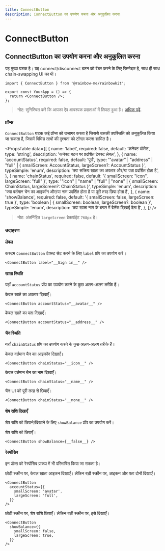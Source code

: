 ```yaml
---
title: ConnectButton
description: ConnectButton का उपयोग करना और अनुकूलित करना
---
```


# ConnectButton

## ConnectButton का उपयोग करना और अनुकूलित करना

यह मुख्य घटक है। यह connect/disconnect बटन को रेंडर करने के लिए ज़िम्मेदार है, साथ ही साथ chain-swapping UI का भी।

```tsx
import { ConnectButton } from '@rainbow-me/rainbowkit';

export const YourApp = () => {
  return <ConnectButton />;
};
```

> नोट: सुनिश्चित करें कि आपका ऐप आवश्यक प्रदाताओं में लिपटा हुआ है। [अधिक पढ़ें](/docs/installation#wrap-providers).

### प्रॉप्स

`ConnectButton` घटक कई प्रॉप्स को उजागर करता है जिससे उसकी उपस्थिति को अनुकूलित किया जा सकता है, जिसमें विभिन्न तत्वों की दृश्यता को टॉगल करना शामिल है।

<PropsTable
  data={[
    {
      name: 'label',
      required: false,
      default: 'कनेक्ट वॉलेट',
      type: 'string',
      description: 'कनेक्ट बटन पर प्रदर्शित टेक्स्ट लेबल',
    },
    {
      name: 'accountStatus',
      required: false,
      default: 'पूर्ण',
      type: '"avatar" | "address" | "full" | { smallScreen: AccountStatus, largeScreen?: AccountStatus }',
      typeSimple: 'enum',
      description:
        'क्या सक्रिय खाता का अवतार और/या पता प्रदर्शित होता है',
    },
    {
      name: 'chainStatus',
      required: false,
      default: '{ smallScreen: "icon", largeScreen: "full" }',
      type: '"icon" | "name" | "full" | "none" | { smallScreen: ChainStatus, largeScreen?: ChainStatus }',
      typeSimple: 'enum',
      description:
        'क्या वर्तमान चेन का आइकॉन और/या नाम प्रदर्शित होता है या पूरी तरह छिपा होता है',
    },
    {
      name: 'showBalance',
      required: false,
      default: '{ smallScreen: false, largeScreen: true }',
      type: 'boolean | { smallScreen: boolean, largeScreen?: boolean }',
      typeSimple: 'enum',
      description:
        'क्या खाता नाम के बगल में बैलेंस दिखाई देता है',
    },
  ]}
/>

> नोट: अंतर्निहित `largeScreen` ब्रेकपॉइंट `768px` है।

### उदाहरण

#### लेबल

कस्टम `ConnectButton` टेक्स्ट सेट करने के लिए `label` प्रॉप का उपयोग करें।

```tsx
<ConnectButton label="__Sign in__" />
```

#### खाता स्थिति

यहाँ `accountStatus` प्रॉप का उपयोग करने के कुछ अलग-अलग तरीके हैं।

केवल खाते का अवतार दिखाएँ।

```tsx
<ConnectButton accountStatus="__avatar__" />
```

केवल खाते का पता दिखाएँ।

```tsx
<ConnectButton accountStatus="__address__" />
```

#### चैन स्थिति

यहाँ `chainStatus` प्रॉप का उपयोग करने के कुछ अलग-अलग तरीके हैं।

केवल वर्तमान चैन का आइकॉन दिखाएँ।

```tsx
<ConnectButton chainStatus="__icon__" />
```

केवल वर्तमान चैन का नाम दिखाएँ।

```tsx
<ConnectButton chainStatus="__name__" />
```

चैन UI को पूरी तरह से छिपाएँ।

```tsx
<ConnectButton chainStatus="__none__" />
```

#### शेष राशि दिखाएँ

शेष राशि को छिपाने/दिखाने के लिए `showBalance` प्रॉप का उपयोग करें।

शेष राशि को छिपाएँ।

```tsx
<ConnectButton showBalance={__false__} />
```

#### रेस्पोंसिव

इन प्रॉप्स को रेस्पोंसिव प्रारूप में भी परिभाषित किया जा सकता है।

छोटी स्क्रीन पर, केवल खाता आइकन दिखाएँ। लेकिन बड़ी स्क्रीन पर, आइकन और पता दोनों दिखाएँ।

```tsx
<ConnectButton
  accountStatus={{
    smallScreen: 'avatar',
    largeScreen: 'full',
  }}
/>
```

छोटी स्क्रीन पर, शेष राशि छिपाएँ। लेकिन बड़ी स्क्रीन पर, इसे दिखाएँ।

```tsx
<ConnectButton
  showBalance={{
    smallScreen: false,
    largeScreen: true,
  }}
/>
```
